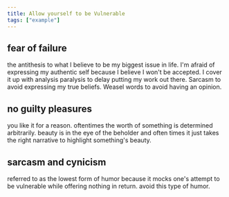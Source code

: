 ```yaml
---
title: Allow yourself to be Vulnerable
tags: ["example"]
---
```


<Phish/>

## fear of failure
the antithesis to what I believe to be my biggest issue in life. I'm afraid of expressing my authentic self because I believe I won't be accepted. I cover it up with analysis paralysis to delay putting my work out there. Sarcasm to avoid expressing my true beliefs. Weasel words to avoid having an opinion. 

## no guilty pleasures
you like it for a reason. oftentimes the worth of something is determined arbitrarily. beauty is in the eye of the beholder and often times it just takes the right narrative  to highlight something's beauty.

## sarcasm and cynicism
referred to as the lowest form of humor because it mocks one's attempt to be vulnerable while offering nothing in return. avoid this type of humor.

